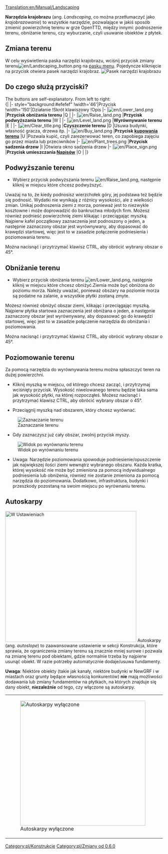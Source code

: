 [[Translation:en/Manual/Landscaping]]
{{pl/Tutorial}}

'''Narzędzia krajobrazu''' (ang. ''Landscaping'', co można przetłumaczyć jako ''krajobrazowanie'') to wszystkie narzędzie, pozwalające w jakiś sposób zmienić powierzchnię terenu w grze OpenTTD, między innymi: podnoszenie terenu, obniżanie terenu, czy wyburzanie, czyli usuwanie obiektów z płytek.

==Zmiana terenu==
W celu wyświetlenia paska narzędzi krajobrazu, wciśnij przycisk zmiany terenu[[File:en/Landscaping button.png]] na [[pl/Manual/Interfejs gry#pasek-menu|pasku menu]]. Pojedyncze kliknięcie na przycisk otwiera pasek narzędzi krajobraz.
[[File:pl/Narzkrajobrazu.png|none|frame|Pasek narzędzi krajobrazu]]

==Do czego służą przyciski?==
The buttons are self-explanatory. From left to right:<br>
{| {{en/Wikitable}}
|- style="background:#efefef"
!width='46'|Przycisk
!width='150'|Działanie
!Skrót klawiszowy
!Opis
|-
|[[File:en/Lower land.png]]
|'''Przycisk obniżania terenu'''
|Q
|
|-
|[[File:en/Raise land.png]]
|'''Przycisk podwyższania terenu'''
|W
|
|-
|[[File:en/Level land.png]]
|'''Wyrównywanie terenu'''
|E
|
|-
|[[File:en/Clear title.png]]
|'''Czyszczenie terenu'''
|D
|Usuwa budynki, własność gracza, drzewa itp.
|-
|[[File:en/Buy land.png]]
|'''Przycisk [[pl/Teren|kupowania terenu]]'''
|U
|Pozwala kupić, czyli zarezerwować teren, co zapobiega zajęciu go przez miasta lub przeciwników
|-
|[[File:en/Plant trees.png]]
|'''Przycisk sadzenia drzew'''
|I
|Otwiera okno sadzenia drzew
|-
|[[File:en/Place sign.png]]
|'''Przycisk umieszczania [[pl/Manual/Napis|Napisów]]'''
|O
|
|}

==Podwyższanie terenu==
* Wybierz przycisk podwyższania terenu [[File:en/Raise land.png]], następnie kliknij w miejscu które chcesz podwyższyć.
Uważaj na to, że kiedy podnosisz wierzchołek góry, jej podstawa też będzie się podnosić.  Wydatki nie wynikają z różnicy wysokości, ale z wielkości zmian. Unikaj podnoszenia ziemi z morza, ponieważ jest to niezwykle kosztowne i może doprowadzić do bankructwa młodych firm.
Możesz również podnieść powierzchnię ziemi klikając i przeciągając myszką. Najpierw kafel początkowy zaznaczenia jest podnoszony o jeden, a następnie zaznaczony obszar jest wyrównywany, aby dopasować do krawędzi startowej, więc jest to w zasadzie połączenie podniesienia i poziomowania terenu.

Można nacisnąć i przytrzymać klawisz CTRL, aby obrócić wybrany obszar o 45°.

==Obniżanie terenu==
* Wybierz przycisk obniżania terenu [[File:en/Lower land.png]], następnie kliknij w miejscu które chcesz obniżyć.Ziemia może być obniżona do poziomu morza. Należy uważać, ponieważ obszary na poziomie morza są podatne na zalanie, a wszystkie płytki zostaną zmyte.
Możesz również obniżyć obszar ziemi, klikając i przeciągając myszką. Najpierw płytka startowa zaznaczenia jest obniżana o jeden, a następnie zaznaczony obszar jest wyrównywany, aby dopasować go do krawędzi startowej, więc jest to w zasadzie połączenie narzędzia do obniżania i poziomowania.

Można nacisnąć i przytrzymać klawisz CTRL, aby obrócić wybrany obszar o 45°.

==Poziomowanie terenu==
Za pomocą narzędzia do wyrównywania terenu można spłaszczyć teren na dużej powierzchni.

*Kliknij myszką w miejscu, od którego chcesz zacząć, i przytrzymaj wciśnięty przycisk. Wysokość niwelowanego terenu będzie taka sama jak wysokość płytki, na której rozpocząłeś. Możesz nacisnąć i przytrzymać klawisz CTRL, aby obrócić wybrany obszar o 45°. 

*Przeciągnij myszką nad obszarem, który chcesz wyrównać.
[[File:en/Level land before.png|center|none|frame|Zaznaczanie terenu]]

*Gdy zaznaczysz już cały obszar, zwolnij przycisk myszy.
[[File:en/Level land after.png|center|none|frame|Widok po wyrównaniu terenu]]

*Uwaga: Narzędzie poziomowania spowoduje podniesienie/opuszczenie jak największej ilości ziemi wewnątrz wybranego obszaru. Każda kratka, której wysokość nie może być zmieniona za pomocą indywidualnego podniesienia lub obniżenia, również nie zostanie zmieniona za pomocą narzędzia do poziomowania. Dodatkowo, infrastruktura, budynki i przeszkody pozostaną na swoim miejscu po wyrównaniu terenu.

==Autoskarpy==
[[File:pl/Autoskarpy.png|419px|thumb|right|W [[pl/Archive/Manual/Settings/Ustawienia|Ustawieniach]]]]
Autoskarpy (ang. ''autoslope'') to zaawansowane ustawienie w sekcji Konstrukcja, które sprawia, że ograniczenia zmiany terenu są znacznie mniej surowe i pozwala na zmianę terenu pod obiektami, gdzie normalnie trzeba by najpierw usunąć obiekt. W razie potrzeby automatycznie dodaje/usuwa fundamenty.

'''Uwaga''': Niektóre obiekty (takie jak kanały, niektóre budynki w NewGRF i w miastach oraz grunty będące własnością konkurentów) '''nie''' mają możliwości dodawania lub zmiany fundamentów na płytkach, na których znajduje się dany obiekt, '''niezależnie''' od tego, czy włączone są autoskarpy.
{|
|[[File:en/Terraformoff.png|none|thumb|400px|Autoskarpy wyłączone]]
|[[File:en/Terraformon.png|none|thumb|400px|Autoskarpy włączone]]
|}

{{en/Feature|0.6}}
[[Category:pl/Konstrukcje]]
[[Category:pl/Zmiany od 0.6.0]]